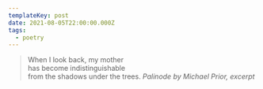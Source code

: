 ```yaml
---
templateKey: post
date: 2021-08-05T22:00:00.000Z
tags:
  - poetry
---
```

> When I look back, my mother<br/>
> has become indistinguishable<br/>
> from the shadows under the trees.
> <cite><i>Palinode</i> by Michael Prior, excerpt</cite>